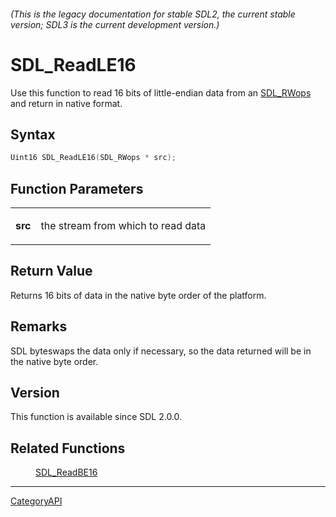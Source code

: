 ====== (This is the legacy documentation for stable SDL2, the current stable version; SDL3 is the current development version.) ======
= SDL_ReadLE16 =

Use this function to read 16 bits of little-endian data from an [[SDL_RWops]] and return in native format.

== Syntax ==

<syntaxhighlight lang='c'>
Uint16 SDL_ReadLE16(SDL_RWops * src);
</syntaxhighlight>

== Function Parameters ==

{|
|'''src'''
|the stream from which to read data
|}

== Return Value ==

Returns 16 bits of data in the native byte order of the platform.

== Remarks ==

SDL byteswaps the data only if necessary, so the data returned will be in
the native byte order.

== Version ==

This function is available since SDL 2.0.0.

== Related Functions ==

:[[SDL_ReadBE16]]

----
[[CategoryAPI]]


